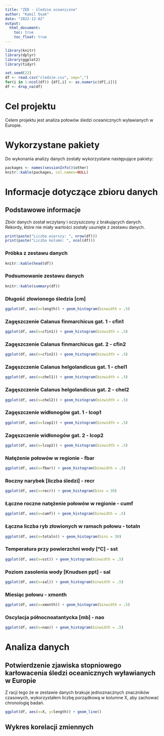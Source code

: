 ```yaml
---
title: "ZED - śledzie oceaniczne"
author: "Kamil Osak"
date: "2022-12-02"
output: 
  html_document:
    toc: true
    toc_float: true
---
```


```r
library(knitr)
library(dplyr)
library(ggplot2)
library(tidyr)

set.seed(22)
df <- read.csv("sledzie.csv", sep=",")
for(i in 1:ncol(df)) {df[,i] <- as.numeric(df[,i])}
df <- drop_na(df)
```

# Cel projektu
Celem projektu jest analiza połowów śledzi oceanicznych wyławianych w Europie.

# Wykorzystane pakiety
Do wykonania analizy danych zostały wykorzystane następujące pakiety:

```r
packages <- names(sessionInfo()$other)
knitr::kable(packages, col.names=NULL)
```

# Informacje dotyczące zbioru danych
## Podstawowe informacje
Zbiór danych został wczytany i oczyszczony z brakujących danych. Rekordy, które nie miały wartości zostały usunięte z zestawu danych. 

```r
print(paste("Liczba wierszy: ", nrow(df)))
print(paste("Liczba kolumn: ", ncol(df)))
```

### Próbka z zestawu danych
```r
knitr::kable(head(df))
```

### Podsumowanie zestawu danych
```r
knitr::kable(summary(df))
```

### Długość złowionego śledzia [cm]
```r
ggplot(df, aes(x=length)) + geom_histogram(binwidth = .5)
```

### Zagęszczenie Calanus finmarchicus gat. 1 - cfin1
```r
ggplot(df, aes(x=cfin1)) + geom_histogram(binwidth = .5)
```

### Zagęszczenie Calanus finmarchicus gat. 2 - cfin2
```r
ggplot(df, aes(x=cfin2)) + geom_histogram(binwidth = .5)
```

### Zagęszczenie Calanus helgolandicus gat. 1 - chel1
```r
ggplot(df, aes(x=chel1)) + geom_histogram(binwidth = .5)
```

### Zagęszczenie Calanus helgolandicus gat. 2 - chel2
```r
ggplot(df, aes(x=chel2)) + geom_histogram(binwidth = .5)
```

### Zagęszczenie widłonogów gat. 1 - lcop1
```r
ggplot(df, aes(x=lcop1)) + geom_histogram(binwidth = .5)
```

### Zagęszczenie widłonogów gat. 2 - lcop2
```r
ggplot(df, aes(x=lcop2)) + geom_histogram(binwidth = .5)
```

### Natężenie połowów w regionie - fbar
```r
ggplot(df, aes(x=fbar)) + geom_histogram(binwidth = .5)
```

### Roczny narybek [liczba śledzi] - recr
```r
ggplot(df, aes(x=recr)) + geom_histogram(bins = 30)
```

### Łączne roczne natężenie połowów w regionie - cumf
```r
ggplot(df, aes(x=cumf)) + geom_histogram(binwidth = .5)
```

### Łączna liczba ryb złowionych w ramach połowu - totaln
```r
ggplot(df, aes(x=totaln)) + geom_histogram(bins = 30)
```

### Temperatura przy powierzchni wody [°C] - sst
```r
ggplot(df, aes(x=sst)) + geom_histogram(binwidth = .5)
```

### Poziom zasolenia wody [Knudsen ppt] - sal
```r
ggplot(df, aes(x=sal)) + geom_histogram(binwidth = .5)
```

### Miesiąc połowu - xmonth
```r
ggplot(df, aes(x=xmonth)) + geom_histogram(binwidth = .5)
```

### Oscylacja północnoatantycka [mb] - nao
```r
ggplot(df, aes(x=nao)) + geom_histogram(binwidth = .5)
```

# Analiza danych
## Potwierdzenie zjawiska stopniowego karłowacenia śledzi oceanicznych wyławianych w Europie
Z racji tego że w zestawie danych brakuje jednoznacznych znaczników czasowych, wykorzystałem liczbę porządkową w kolumne X, aby zachować chronologię badań.
```r
ggplot(df, aes(x=X, y=length)) + geom_line()
```

## Wykres korelacji zmiennych
```r

```